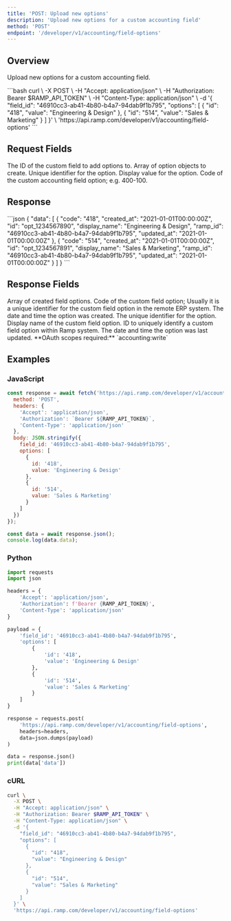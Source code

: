```yaml
---
title: 'POST: Upload new options'
description: 'Upload new options for a custom accounting field'
method: 'POST'
endpoint: '/developer/v1/accounting/field-options'
---
```


<TableOfContents />

## Overview

Upload new options for a custom accounting field.

<RequestExample>
```bash
curl \
  -X POST \
  -H "Accept: application/json" \
  -H "Authorization: Bearer $RAMP_API_TOKEN" \
  -H "Content-Type: application/json" \
  -d '{
    "field_id": "46910cc3-ab41-4b80-b4a7-94dab9f1b795",
    "options": [
      {
        "id": "418",
        "value": "Engineering & Design"
      },
      {
        "id": "514",
        "value": "Sales & Marketing"
      }
    ]
  }' \
  'https://api.ramp.com/developer/v1/accounting/field-options'
```
</RequestExample>

## Request Fields

<ParamField body="field_id" type="string<uuid>" required>
  The ID of the custom field to add options to.
</ParamField>

<ParamField body="options" type="array<object>" required>
  Array of option objects to create.
</ParamField>

<ParamField body="options[].id" type="string" required>
  Unique identifier for the option.
</ParamField>

<ParamField body="options[].value" type="string" required>
  Display value for the option.
</ParamField>

<ParamField body="options[].code" type="string" required>
  Code of the custom accounting field option; e.g. 400-100.
</ParamField>

## Response

<ResponseExample>
```json
{
  "data": [
    {
      "code": "418",
      "created_at": "2021-01-01T00:00:00Z",
      "id": "opt_1234567890",
      "display_name": "Engineering & Design",
      "ramp_id": "46910cc3-ab41-4b80-b4a7-94dab9f1b795",
      "updated_at": "2021-01-01T00:00:00Z"
    },
    {
      "code": "514",
      "created_at": "2021-01-01T00:00:00Z",
      "id": "opt_1234567891",
      "display_name": "Sales & Marketing",
      "ramp_id": "46910cc3-ab41-4b80-b4a7-94dab9f1b795",
      "updated_at": "2021-01-01T00:00:00Z"
    }
  ]
}
```
</ResponseExample>

## Response Fields

<ResponseField name="options" type="array<object>">
  Array of created field options.
</ResponseField>

<ResponseField name="options[].code" type="string">
  Code of the custom field option; Usually it is a unique identifier for the custom field option in the remote ERP system.
</ResponseField>

<ResponseField name="options[].created_at" type="string<date-time>">
  The date and time the option was created.
</ResponseField>

<ResponseField name="options[].id" type="string">
  The unique identifier for the option.
</ResponseField>

<ResponseField name="options[].display_name" type="string">
  Display name of the custom field option.
</ResponseField>

<ResponseField name="options[].ramp_id" type="string<uuid>">
  ID to uniquely identify a custom field option within Ramp system.
</ResponseField>

<ResponseField name="options[].updated_at" type="string<date-time>">
  The date and time the option was last updated.
</ResponseField>

<Note>
  **OAuth scopes required:** `accounting:write`
</Note>

## Examples

### JavaScript

```javascript
const response = await fetch('https://api.ramp.com/developer/v1/accounting/field-options', {
  method: 'POST',
  headers: {
    'Accept': 'application/json',
    'Authorization': `Bearer ${RAMP_API_TOKEN}`,
    'Content-Type': 'application/json'
  },
  body: JSON.stringify({
    field_id: '46910cc3-ab41-4b80-b4a7-94dab9f1b795',
    options: [
      {
        id: '418',
        value: 'Engineering & Design'
      },
      {
        id: '514',
        value: 'Sales & Marketing'
      }
    ]
  })
});

const data = await response.json();
console.log(data.data);
```

### Python

```python
import requests
import json

headers = {
    'Accept': 'application/json',
    'Authorization': f'Bearer {RAMP_API_TOKEN}',
    'Content-Type': 'application/json'
}

payload = {
    'field_id': '46910cc3-ab41-4b80-b4a7-94dab9f1b795',
    'options': [
        {
            'id': '418',
            'value': 'Engineering & Design'
        },
        {
            'id': '514',
            'value': 'Sales & Marketing'
        }
    ]
}

response = requests.post(
    'https://api.ramp.com/developer/v1/accounting/field-options',
    headers=headers,
    data=json.dumps(payload)
)

data = response.json()
print(data['data'])
```

### cURL

```bash
curl \
  -X POST \
  -H "Accept: application/json" \
  -H "Authorization: Bearer $RAMP_API_TOKEN" \
  -H "Content-Type: application/json" \
  -d '{
    "field_id": "46910cc3-ab41-4b80-b4a7-94dab9f1b795",
    "options": [
      {
        "id": "418",
        "value": "Engineering & Design"
      },
      {
        "id": "514",
        "value": "Sales & Marketing"
      }
    ]
  }' \
  'https://api.ramp.com/developer/v1/accounting/field-options'
``` 